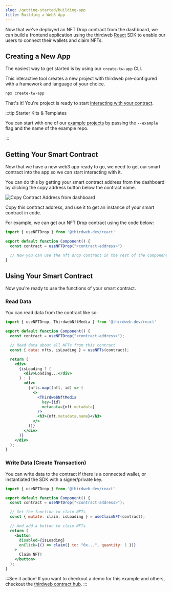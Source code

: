 ```yaml
---
slug: /getting-started/building-app
title: Building a Web3 App
---
```


Now that we've deployed an NFT Drop contract from the dashboard, we can build a frontend application using the thirdweb [React](/react) SDK to enable our users to connect their wallets and claim NFTs.

## Creating a New App

The easiest way to get started is by using our `create-tw-app` CLI.

This interactive tool creates a new project with thirdweb pre-configured with a framework and language of your choice.

```bash
npx create-tw-app
```

That's it! You're project is ready to start [interacting with your contract](/getting-started/interact-with-your-contract).

:::tip Starter Kits & Templates

You can start with one of our [example projects](/examples) by passing the `--example` flag and the name of the example repo.

:::

## Getting Your Smart Contract

Now that we have a new web3 app ready to go, we need to get our smart contract into the app so we can start interacting with it. 

You can do this by getting your smart contract address from the dashboard by clicking the copy address button below the contract name.

![Copy Contract Address from dashboard](./assets/copy-contract-address.png)

Copy this contract address, and use it to get an instance of your smart contract in code.

For example, we can get our NFT Drop contract using the code below:

```jsx
import { useNFTDrop } from '@thirdweb-dev/react'

export default function Component() {
  const contract = useNFTDrop("<contract-address>")

  // Now you can use the nft drop contract in the rest of the component
}
```

## Using Your Smart Contract

Now you're ready to use the functions of your smart contract.

### Read Data

You can read data from the contract like so:

```jsx
import { useNFTDrop, ThirdwebNftMedia } from '@thirdweb-dev/react'

export default function Component() {
  const contract = useNFTDrop("<contract-address>");

  // Read data about all NFTs from this contract
  const { data: nfts, isLoading } = useNFTs(contract);

  return (
    <div>
      {isLoading ? (
        <div>Loading...</div>
      ) : (
        <div>
          {nfts.map((nft, id) => (
            <>
              <ThirdwebNftMedia 
                key={id} 
                metadata={nft.metadata} 
              />
              <h3>{nft.metadata.name}</h3>
            </>
          ))}
        </div>
      )}
    </div>
  );
}
```

### Write Data (Create Transaction)

You can write data to the contract if there is a connected wallet, or instantiated the SDK with a signer/private key.

```jsx
import { useNFTDrop } from '@thirdweb-dev/react'

export default function Component() {
  const contract = useNFTDrop("<contract-address>");

  // Get the function to claim NFTs
  const { mutate: claim, isLoading } = useClaimNFT(contract);

  // And add a button to claim NFTs
  return (
    <button
      disabled={isLoading}
      onClick={() => claim({ to: "0x...", quantity: 1 })}
    >
      Claim NFT!
    </button>
  );
}
```

:::See it action!
If you want to checkout a demo for this example and others, checkout the [thirdweb contract hub](https://contract-hub.thirdweb-example.com/).
:::